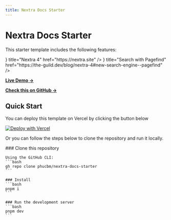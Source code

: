 ```yaml
---
title: Nextra Docs Starter
---
```



# Nextra Docs Starter

This starter template includes the following features:

<Cards>
  <Cards.Card
    icon={<img src="/images/general/icon.svg" alt="Logo" width={28} height={28} />}
    title="Nextra 4"
    href="https://nextra.site"
  />
  <Cards.Card
    icon={<Search />}
    title="Search with Pagefind"
    href="https://the-guild.dev/blog/nextra-4#new-search-engine--pagefind"
  />
  <Cards.Card title="Lucide Icons" href="https://lucide.dev/icons" />
</Cards>

[**Live Demo →**](https://nextra-docs-starter.vercel.app)

[**Check this on GitHub →**](https://github.com/phucbm/nextra-docs-starter)

## Quick Start

You can deploy this template on Vercel by clicking the button below

[![Deploy with Vercel](https://vercel.com/button)](https://vercel.com/new/clone?repository-url=https%3A%2F%2Fgithub.com%2Fphucbm%2Fnextra-docs-starter)

Or you can follow the steps below to clone the repository and run it locally.

<Steps>
    ### Clone this repository

    Using the GitHub CLI:
    ```bash
    gh repo clone phucbm/nextra-docs-starter
    ```

    ### Install
    ```bash
    pnpm i
    ```

    ### Run the development server
    ```bash
    pnpm dev
    ```

</Steps>
